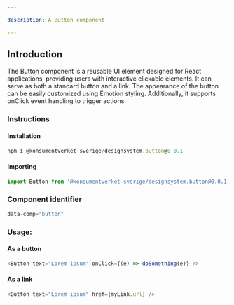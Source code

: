 ```yaml
---

description: A Button component.

---
```


## Introduction

The Button component is a reusable UI element designed for React applications, providing users with interactive clickable elements. It can serve as both a standard button and a link. The appearance of the button can be easily customized using Emotion styling. Additionally, it supports onClick event handling to trigger actions.


### Instructions
#### Installation

```js
npm i @konsumentverket-sverige/designsystem.button@0.0.1
```

#### Importing

```js
import Button from '@konsumentverket-sverige/designsystem.button@0.0.1';
```

### Component identifier
```js
data-comp="button"
```


### Usage:

#### As a button
```js
<Button text="Lorem ipsum" onClick={(e) => doSomething(e)} />
```

#### As a link
```js
<Button text="Lorem ipsum" href={myLink.url} />
```

